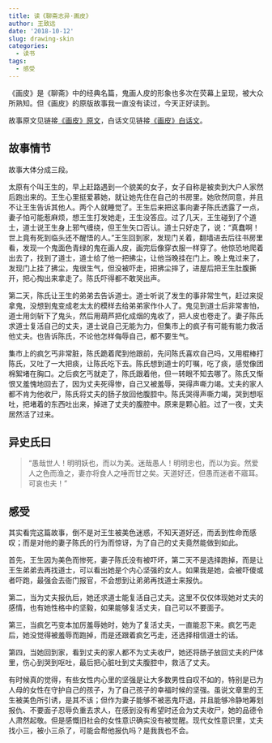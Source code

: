 ```yaml
---
title: 读《聊斋志异·画皮》
author: 王致远
date: '2018-10-12'
slug: drawing-skin
categories:
  - 读书
tags:
  - 感受
---
```



《画皮》是《聊斋》中的经典名篇，鬼画人皮的形象也多次在荧幕上呈现，被大众所熟知。但《画皮》的原版故事我一直没有读过，今天正好读到。

故事原文见链接[《画皮》原文](https://www.sbkk88.com/mingzhu/gudaicn/liaozhaizhiyi/189057.html)，白话文见链接[《画皮》白话文](https://www.sbkk88.com/mingzhu/gudaicn/liaozhaizhiyi2/188561.html)。

## 故事情节

故事大体分成三段。

太原有个叫王生的，早上赶路遇到一个貌美的女子，女子自称是被卖到大户人家然后跑出来的。王生心里挺爱慕她，就让她先住在自己的书房里。她欣然同意，并且不让王生告诉其他人。两个人就睡觉了。王生后来把这事向妻子陈氏透露了一点，妻子怕可能惹麻烦，想王生打发她走，王生没答应。过了几天，王生碰到了个道士，道士说王生身上邪气缠绕，但王生矢口否认。道士只好走了，说：“真蠢啊！世上竟有死到临头还不醒悟的人。”王生回到家，发现门关着，翻墙进去后往书房里看，发现一个鬼面色青绿的鬼在画人皮，画完后像穿衣服一样穿了。他惊恐地爬着出去了，找到了道士，道士给了他一把拂尘，让他当晚挂在门上。晚上鬼过来了，发现门上挂了拂尘，鬼很生气，但没被吓走，把拂尘摔了，进屋后把王生肚腹撕开，把心掏出来拿走了。陈氏吓得都不敢哭出声。

第二天，陈氏让王生的弟弟去告诉道士。道士听说了发生的事非常生气，赶过来捉拿鬼，没想到鬼变成老太太的模样去给弟弟家作仆人了。鬼见到道士后非常害怕，道士用剑斩下了鬼头，然后用葫芦把化成烟的鬼收了，把人皮也卷走了。妻子陈氏求道士复活自己的丈夫，道士说自己无能为力，但集市上的疯子有可能有能力救活他丈夫。也告诉陈氏，不论他怎样侮辱自己，都不要生气。

集市上的疯乞丐非常脏，陈氏跪着爬到他跟前，先问陈氏喜欢自己吗，又用棍棒打陈氏，又吐了一大把痰，让陈氏吃下去。陈氏想到道士的叮嘱，吃了痰，感觉像团棉絮堵在胸口。之后疯乞丐就走了，陈氏跟着他，但一转眼不知去哪了。陈氏又惭恨又羞愧地回去了，因为丈夫死得惨，自己又被羞辱，哭得声嘶力竭。丈夫的家人都不肯为他收尸，陈氏将丈夫的肠子放回他腹腔中。陈氏哭得声嘶力竭，哭到想呕吐，把堵着的东西吐出来，掉进了丈夫的腹腔中。原来是颗心脏。过了一夜，丈夫居然活了过来。

## 异史氏曰

> “愚哉世人！明明妖也，而以为美。迷哉愚人！明明忠也，而以为妄。然爱人之色而渔之，妻亦将食人之唾而甘之矣。天道好还，但愚而迷者不寤耳。可哀也夫！”

## 感受

其实看完这篇故事，倒不是对王生被美色迷惑，不知天道好还，而丢到性命而感叹；而是对他的妻子陈氏的行为而惊讶，为了自己的丈夫竟然能做到如此。

首先，王生因为美色而惨死，妻子陈氏没有被吓坏，第二天不是选择跑掉，而是让王生弟弟去再找道士，可以看出她是个内心坚强的女人。如果我是她，会被吓傻或者吓跑，最强会去衙门报官，不会想到让弟弟再找道士来报仇。

第二，当为丈夫报仇后，她还求道士能复活自己丈夫。这里不仅仅体现她对丈夫的感情，也有她性格中的坚毅，如果能够复活丈夫，自己可以不要面子。

第三，当疯乞丐变本加厉羞辱她时，她为了复活丈夫，一直能忍下来。疯乞丐走后，她没觉得被羞辱而跑掉，而是还跟着疯乞丐走，还选择相信道士的话。

第四，当她回到家，看到丈夫的家人都不为丈夫收尸，她还将肠子放回丈夫的尸体里，伤心到哭到呕吐，最后把心脏吐到丈夫腹腔中，救活了丈夫。

有时候真的觉得，有些女性内心里的坚强是让大多数男性自叹不如的，特别是已为人母的女性在守护自己的孩子，为了自己孩子的幸福时候的坚强。虽说文章里的王生被美色所引诱，是其不该；但作为妻子能够不被恶鬼吓退，并且能够冷静地筹划报仇、不要面子忍辱负重去求人，在感到没有希望时还会为丈夫收尸，她的品德令人肃然起敬。但是感慨旧社会的女性意识确实没有被觉醒。现代女性意识里，丈夫找小三，被小三杀了，可能会帮他报仇吗？是我我也不会。